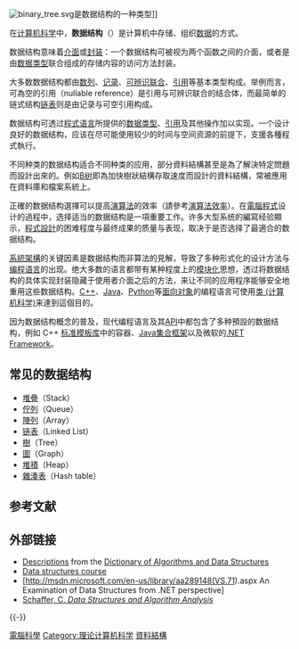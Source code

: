 {{noteTA
|T=zh-cn:数据结构; zh-tw:資料結構;
|G1=IT
}}
[[File:binary_tree.svg|right]]是数据结构的一种类型]]

在[[计算机科学|计算机科学]]中，'''数据结构'''（{{lang-en|data structure}}）是计算机中存储、组织[[数据|数据]]的方式。

数据结构意味着[[介面_(電腦科學)|介面]]或[[封装_(计算机科学)|封装]]：一个数据结构可被视为两个函数之间的介面，或者是由[[数据类型|数据类型]]联合组成的存储内容的访问方法封装。

大多数数据结构都由[[数列|数列]]、[[记录|记录]]、[[标签联合|可辨识联合]]、[[參照|引用]]等基本类型构成。举例而言，可為空的引用（nullable reference）是引用与可辨识联合的结合体，而最简单的链式结构[[链表|链表]]则是由记录与可空引用构成。

数据结构可透过[[编程语言|程式语言]]所提供的[[数据类型|数据类型]]、[[參照|引用]]及其他操作加以实现。一个设计良好的数据结构，应该在尽可能使用较少的时间与空间资源的前提下，支援各種程式執行。

不同种类的数据结构适合不同种类的应用，部分資料結構甚至是為了解決特定問題而設計出來的。例如[[B树|B树]]即為加快樹狀結構存取速度而設計的資料結構，常被應用在資料庫和檔案系統上。

正確的数据结构選擇可以提高[[演算法|演算法]]的效率（請參考[[演算法效率|演算法效率]]）。在[[计算机程序|電腦程式]]设计的過程中，选择适当的数据结构是一項重要工作。许多大型系统的編寫经验顯示，[[程式設計|程式設計]]的困难程度与最终成果的质量与表现，取决于是否选择了最適合的数据结构。

[[系統架構|系統架構]]的关键因素是数据结构而非算法的見解，导致了多种形式化的设计方法与[[编程语言|编程语言]]的出现。绝大多数的语言都带有某种程度上的[[模块_(程序设计)|模块化]]思想，透过将数据结构的具体实现封装隐藏于使用者介面之后的方法，来让不同的应用程序能够安全地重用这些数据结构。[[C++|C++]]、[[Java|Java]]、[[Python|Python]]等[[面向对象的程序设计|面向对象]]的编程语言可使用[[类_(计算机科学)|类 (计算机科学)]]来達到這個目的。

因为数据结构概念的普及，现代编程语言及其[[运行环境|API]]中都包含了多种預設的数据结构，例如 C++ [[标准模板库|标准模板库]]中的容器、[[Java集合框架|Java集合框架]]以及微软的[[.NET_Framework|.NET Framework]]。

== 常见的数据结构 ==

* [[堆疊|堆疊]]（Stack）
* [[队列|佇列]]（Queue）
* [[陣列|陣列]]（Array）
* [[链表|链表]]（Linked List）
* [[树_(数据结构)|樹]]（Tree）
* [[图_(数据结构)|圖]]（Graph）
* [[堆_(数据结构)|堆積]]（Heap）
* [[散列表|雜湊表]]（Hash table）

== 参考文献 ==
{{Reflist}}

== 外部链接 ==
{{Sister project links|wikt=data structure|commons=Category:Data structures|b=Data Structures|v=Topic:Data structures|n=no}}
* [https://web.archive.org/web/20050624234059/http://www.nist.gov/dads/ Descriptions] from the [[Dictionary_of_Algorithms_and_Data_Structures|Dictionary of Algorithms and Data Structures]]
* [http://www.cs.auckland.ac.nz/software/AlgAnim/ds_ToC.html Data structures course] {{Wayback|url=http://www.cs.auckland.ac.nz/software/AlgAnim/ds_ToC.html |date=20150109172638 }}
* [http://msdn.microsoft.com/en-us/library/aa289148(VS.71).aspx An Examination of Data Structures from .NET perspective] {{Wayback|url=http://msdn.microsoft.com/en-us/library/aa289148(VS.71).aspx |date=20130826173148 }}
* [http://people.cs.vt.edu/~shaffer/Book/C++3e20110915.pdf Schaffer, C. ''Data Structures and Algorithm Analysis''] {{Wayback|url=http://people.cs.vt.edu/~shaffer/Book/C++3e20110915.pdf |date=20150314235343 }}

{{-}}
{{Data structures}}
{{数据类型}}
{{数据模型}}
{{Computer Science}}

{{Authority control}}
[[Category:计算机科学|電腦科學]]
[[Category:理论计算机科学|Category:理论计算机科学]]
[[Category:数据结构|資料結構]]